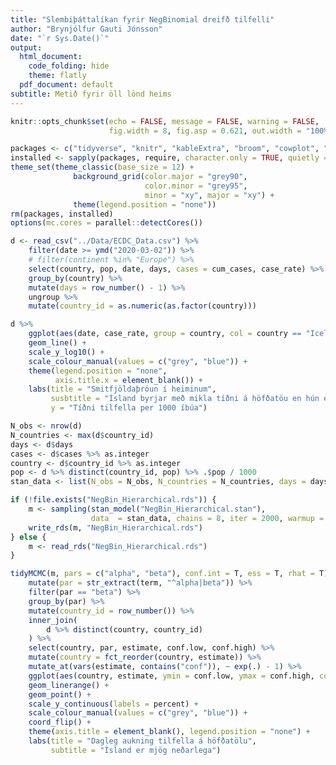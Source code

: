 ```yaml
---
title: "Slembiþáttalíkan fyrir NegBinomial dreifð tilfelli"
author: "Brynjólfur Gauti Jónsson"
date: "`r Sys.Date()`"
output:
  html_document:
    code_folding: hide
    theme: flatly
  pdf_document: default
subtitle: Metið fyrir öll lönd heims
---
```


```r
knitr::opts_chunk$set(echo = FALSE, message = FALSE, warning = FALSE, 
                      fig.width = 8, fig.asp = 0.621, out.width = "100%")
```

```r
packages <- c("tidyverse", "knitr", "kableExtra", "broom", "cowplot", "rstan", "tidybayes", "scales", "ggridges", "lubridate")
installed <- sapply(packages, require, character.only = TRUE, quietly = TRUE)
theme_set(theme_classic(base_size = 12) + 
              background_grid(color.major = "grey90", 
                              color.minor = "grey95", 
                              minor = "xy", major = "xy") +
              theme(legend.position = "none"))
rm(packages, installed)
options(mc.cores = parallel::detectCores())
```


```r
d <- read_csv("../Data/ECDC_Data.csv") %>% 
    filter(date >= ymd("2020-03-02")) %>%
    # filter(continent %in% "Europe") %>% 
    select(country, pop, date, days, cases = cum_cases, case_rate) %>% 
    group_by(country) %>% 
    mutate(days = row_number() - 1) %>% 
    ungroup %>% 
    mutate(country_id = as.numeric(as.factor(country)))
```

```r
d %>% 
    ggplot(aes(date, case_rate, group = country, col = country == "Iceland")) +
    geom_line() +
    scale_y_log10() +
    scale_colour_manual(values = c("grey", "blue")) +
    theme(legend.position = "none",
          axis.title.x = element_blank()) +
    labs(title = "Smitfjöldaþróun í heiminum",
         susbtitle = "Ísland byrjar með mikla tíðni á höfðatöu en hún eykst hægt",
         y = "Tíðni tilfella per 1000 íbúa")
```


```r
N_obs <- nrow(d)
N_countries <- max(d$country_id)
days <- d$days
cases <- d$cases %>% as.integer
country <- d$country_id %>% as.integer
pop <- d %>% distinct(country_id, pop) %>% .$pop / 1000
stan_data <- list(N_obs = N_obs, N_countries = N_countries, days = days, cases = cases, country = country, pop = pop)
```


```r
if (!file.exists("NegBin_Hierarchical.rds")) {
    m <- sampling(stan_model("NegBin_Hierarchical.stan"), 
                  data  = stan_data, chains = 8, iter = 2000, warmup = 500)
    write_rds(m, "NegBin_Hierarchical.rds")
} else {
    m <- read_rds("NegBin_Hierarchical.rds")
}
```

```r
tidyMCMC(m, pars = c("alpha", "beta"), conf.int = T, ess = T, rhat = T) %>% 
    mutate(par = str_extract(term, "^alpha|beta")) %>%
    filter(par == "beta") %>% 
    group_by(par) %>% 
    mutate(country_id = row_number()) %>% 
    inner_join(
        d %>% distinct(country, country_id)
    ) %>% 
    select(country, par, estimate, conf.low, conf.high) %>% 
    mutate(country = fct_reorder(country, estimate)) %>% 
    mutate_at(vars(estimate, contains("conf")), ~ exp(.) - 1) %>% 
    ggplot(aes(country, estimate, ymin = conf.low, ymax = conf.high, col = country == "Iceland")) +
    geom_linerange() +
    geom_point() +
    scale_y_continuous(labels = percent) +
    scale_colour_manual(values = c("grey", "blue")) +
    coord_flip() +
    theme(axis.title = element_blank(), legend.position = "none") +
    labs(title = "Dagleg aukning tilfella á höfðatölu",
         subtitle = "Ísland er mjög neðarlega")
```

